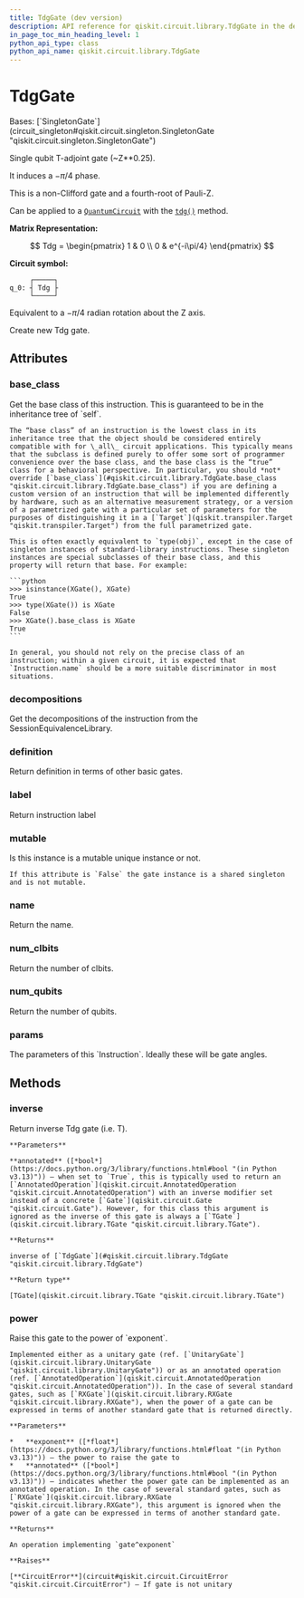 ```yaml
---
title: TdgGate (dev version)
description: API reference for qiskit.circuit.library.TdgGate in the dev version of qiskit
in_page_toc_min_heading_level: 1
python_api_type: class
python_api_name: qiskit.circuit.library.TdgGate
---
```


# TdgGate

<Class id="qiskit.circuit.library.TdgGate" isDedicatedPage={true} github="https://github.com/Qiskit/qiskit/tree/stable/2.0/qiskit/circuit/library/standard_gates/t.py#L104-L178" signature="qiskit.circuit.library.TdgGate(*args, _force_mutable=False, **kwargs)" modifiers="class">
  Bases: [`SingletonGate`](circuit_singleton#qiskit.circuit.singleton.SingletonGate "qiskit.circuit.singleton.SingletonGate")

  Single qubit T-adjoint gate (\~Z\*\*0.25).

  It induces a $-\pi/4$ phase.

  This is a non-Clifford gate and a fourth-root of Pauli-Z.

  Can be applied to a [`QuantumCircuit`](qiskit.circuit.QuantumCircuit "qiskit.circuit.QuantumCircuit") with the [`tdg()`](qiskit.circuit.QuantumCircuit#tdg "qiskit.circuit.QuantumCircuit.tdg") method.

  **Matrix Representation:**

$$
Tdg = \begin{pmatrix}
1 & 0 \\
0 & e^{-i\pi/4}
\end{pmatrix}
$$

  **Circuit symbol:**

  ```text
       ┌─────┐
  q_0: ┤ Tdg ├
       └─────┘
  ```

  Equivalent to a $-\pi/4$ radian rotation about the Z axis.

  Create new Tdg gate.

  ## Attributes

  ### base\_class

  <Attribute id="qiskit.circuit.library.TdgGate.base_class">
    Get the base class of this instruction. This is guaranteed to be in the inheritance tree of `self`.

    The “base class” of an instruction is the lowest class in its inheritance tree that the object should be considered entirely compatible with for \_all\_ circuit applications. This typically means that the subclass is defined purely to offer some sort of programmer convenience over the base class, and the base class is the “true” class for a behavioral perspective. In particular, you should *not* override [`base_class`](#qiskit.circuit.library.TdgGate.base_class "qiskit.circuit.library.TdgGate.base_class") if you are defining a custom version of an instruction that will be implemented differently by hardware, such as an alternative measurement strategy, or a version of a parametrized gate with a particular set of parameters for the purposes of distinguishing it in a [`Target`](qiskit.transpiler.Target "qiskit.transpiler.Target") from the full parametrized gate.

    This is often exactly equivalent to `type(obj)`, except in the case of singleton instances of standard-library instructions. These singleton instances are special subclasses of their base class, and this property will return that base. For example:

    ```python
    >>> isinstance(XGate(), XGate)
    True
    >>> type(XGate()) is XGate
    False
    >>> XGate().base_class is XGate
    True
    ```

    In general, you should not rely on the precise class of an instruction; within a given circuit, it is expected that `Instruction.name` should be a more suitable discriminator in most situations.
  </Attribute>

  ### decompositions

  <Attribute id="qiskit.circuit.library.TdgGate.decompositions">
    Get the decompositions of the instruction from the SessionEquivalenceLibrary.
  </Attribute>

  ### definition

  <Attribute id="qiskit.circuit.library.TdgGate.definition">
    Return definition in terms of other basic gates.
  </Attribute>

  ### label

  <Attribute id="qiskit.circuit.library.TdgGate.label">
    Return instruction label
  </Attribute>

  ### mutable

  <Attribute id="qiskit.circuit.library.TdgGate.mutable">
    Is this instance is a mutable unique instance or not.

    If this attribute is `False` the gate instance is a shared singleton and is not mutable.
  </Attribute>

  ### name

  <Attribute id="qiskit.circuit.library.TdgGate.name">
    Return the name.
  </Attribute>

  ### num\_clbits

  <Attribute id="qiskit.circuit.library.TdgGate.num_clbits">
    Return the number of clbits.
  </Attribute>

  ### num\_qubits

  <Attribute id="qiskit.circuit.library.TdgGate.num_qubits">
    Return the number of qubits.
  </Attribute>

  ### params

  <Attribute id="qiskit.circuit.library.TdgGate.params">
    The parameters of this `Instruction`. Ideally these will be gate angles.
  </Attribute>

  ## Methods

  ### inverse

  <Function id="qiskit.circuit.library.TdgGate.inverse" github="https://github.com/Qiskit/qiskit/tree/stable/2.0/qiskit/circuit/library/standard_gates/t.py#L160-L172" signature="inverse(annotated=False)">
    Return inverse Tdg gate (i.e. T).

    **Parameters**

    **annotated** ([*bool*](https://docs.python.org/3/library/functions.html#bool "(in Python v3.13)")) – when set to `True`, this is typically used to return an [`AnnotatedOperation`](qiskit.circuit.AnnotatedOperation "qiskit.circuit.AnnotatedOperation") with an inverse modifier set instead of a concrete [`Gate`](qiskit.circuit.Gate "qiskit.circuit.Gate"). However, for this class this argument is ignored as the inverse of this gate is always a [`TGate`](qiskit.circuit.library.TGate "qiskit.circuit.library.TGate").

    **Returns**

    inverse of [`TdgGate`](#qiskit.circuit.library.TdgGate "qiskit.circuit.library.TdgGate")

    **Return type**

    [TGate](qiskit.circuit.library.TGate "qiskit.circuit.library.TGate")
  </Function>

  ### power

  <Function id="qiskit.circuit.library.TdgGate.power" github="https://github.com/Qiskit/qiskit/tree/stable/2.0/qiskit/circuit/library/standard_gates/t.py#L174-L175" signature="power(exponent, annotated=False)">
    Raise this gate to the power of `exponent`.

    Implemented either as a unitary gate (ref. [`UnitaryGate`](qiskit.circuit.library.UnitaryGate "qiskit.circuit.library.UnitaryGate")) or as an annotated operation (ref. [`AnnotatedOperation`](qiskit.circuit.AnnotatedOperation "qiskit.circuit.AnnotatedOperation")). In the case of several standard gates, such as [`RXGate`](qiskit.circuit.library.RXGate "qiskit.circuit.library.RXGate"), when the power of a gate can be expressed in terms of another standard gate that is returned directly.

    **Parameters**

    *   **exponent** ([*float*](https://docs.python.org/3/library/functions.html#float "(in Python v3.13)")) – the power to raise the gate to
    *   **annotated** ([*bool*](https://docs.python.org/3/library/functions.html#bool "(in Python v3.13)")) – indicates whether the power gate can be implemented as an annotated operation. In the case of several standard gates, such as [`RXGate`](qiskit.circuit.library.RXGate "qiskit.circuit.library.RXGate"), this argument is ignored when the power of a gate can be expressed in terms of another standard gate.

    **Returns**

    An operation implementing `gate^exponent`

    **Raises**

    [**CircuitError**](circuit#qiskit.circuit.CircuitError "qiskit.circuit.CircuitError") – If gate is not unitary
  </Function>
</Class>

